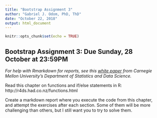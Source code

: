 ```yaml
---
title: "Bootstrap Assignment 3"
author: "Gabriel J. Odom, PhD, ThD"
date: "October 22, 2018"
output: html_document
---
```


```r
knitr::opts_chunk$set(echo = TRUE)
```

## Bootstrap Assignment 3: Due Sunday, 28 October at 23:59PM
*For help with Rmarkdown for reports, see this [white paper](http://www.stat.cmu.edu/~cshalizi/rmarkdown/#math-in-r-markdown) from Carnegie Mellon University's Department of Statistics and Data Science.*

Read this chapter on functions and if/else statements in R:
http://r4ds.had.co.nz/functions.html

Create a markdown report where you execute the code from this chapter, and attempt the exercises after each section. Some of them will be more challenging than others, but I still want you to try to solve them.
